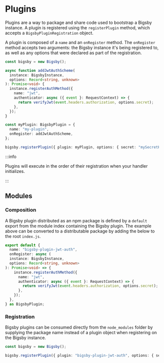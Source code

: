 # Plugins

Plugins are a way to package and share code used to bootstrap a Bigsby instance. A plugin is
registered using the `registerPlugin` method, which accepts a `BigsbyPluginRegistration`
object.

A plugin is composed of a `name` and an `onRegister` method. The `onRegister` method
accepts two arguments: the Bigsby instance it's being registered to, as well as any
options that were declared as part of the registration.

```typescript
const bigsby = new Bigsby();

async function addJwtAuthScheme(
  instance: BigsbyInstance,
  options: Record<string, unknown>
): Promise<void> {
  instance.registerAuthMethod({
    name: "jwt",
    authenticator: async ({ event }: RequestContext) => {
      return verifyJwt(event.headers.authorization, options.secret);
    },
  });
}

const myPlugin: BigsbyPlugin = {
  name: "my-plugin",
  onRegister: addJwtAuthScheme,
};

bigsby.registerPlugin({ plugin: myPlugin, options: { secret: "mySecretKey" } });
```

:::info

Plugins will execute in the order of their registration when your handler
initializes.

:::

## Modules

### Composition

A Bigsby plugin distributed as an npm package is defined by a `default` export from the
module index containing the Bigsby plugin. The example above can be converted to a distributable
package by adding the below to the root `index.js`.

```typescript
export default {
  name: "bigsby-plugin-jwt-auth",
  onRegister: async (
  instance: BigsbyInstance,
  options: Record<string, unknown>
): Promise<void> => {
    instance.registerAuthMethod({
      name: "jwt",
      authenticator: async ({ event }: RequestContext) => {
        return verifyJwt(event.headers.authorization, options.secret);
      },
    });
  },
} as BigsbyPlugin;
```

### Registration

Bigsby plugins can be consumed directly from the `node_modules` folder by supplying the package
name instead of a plugin object when registering on the Bigsby instance.

```typescript
const bigsby = new Bigsby();

bigsby.registerPlugin({ plugin: "bigsby-plugin-jwt-auth", options: { secret: "mySecretKey" } });
```

